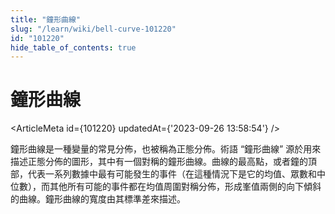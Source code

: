 ```yaml
---
title: "鐘形曲線"
slug: "/learn/wiki/bell-curve-101220"
id: "101220"
hide_table_of_contents: true
---
```



# 鐘形曲線

<ArticleMeta id={101220} updatedAt={'2023-09-26 13:58:54'} />
<div className='border-solid border-b border-t-0 my-4 border-[var(--ifm-color-gray-300)]' />

鐘形曲線是一種變量的常見分佈，也被稱為正態分佈。術語 “鐘形曲線” 源於用來描述正態分佈的圖形，其中有一個對稱的鐘形曲線。曲線的最高點，或者鐘的頂部，代表一系列數據中最有可能發生的事件（在這種情況下是它的均值、眾數和中位數），而其他所有可能的事件都在均值周圍對稱分佈，形成峯值兩側的向下傾斜的曲線。鐘形曲線的寬度由其標準差來描述。

